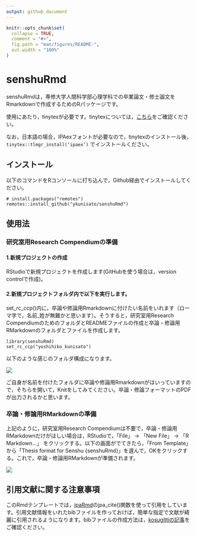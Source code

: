 ```yaml
---
output: github_document
---
```


<!-- README.md is generated from README.Rmd. Please edit that file -->

```r
knitr::opts_chunk$set(
  collapse = TRUE,
  comment = "#>",
  fig.path = "man/figures/README-",
  out.width = "100%"
)
```

# senshuRmd

<!-- badges: start -->
<!-- badges: end -->

senshuRmdは，専修大学人間科学部心理学科での卒業論文・修士論文をRmarkdownで作成するためのRパッケージです。

使用にあたり，tinytexが必要です。tinytexについては，[こちら](https://yihui.org/tinytex/)をご確認ください。

なお，日本語の場合，IPAexフォントが必要なので，tinytexのインストール後，``` tinytex::tlmgr_install(‘ipaex’)``` でインストールください。

## インストール

以下のコマンドをRコンソールに打ち込んで，Github経由でインストールしてください。

``` 
# install.packages("remotes")
remotes::install_github("ykunisato/senshuRmd")
```

## 使用法
### 研究室用Research Compendiumの準備

#### 1.新規プロジェクトの作成

RStudioで新規プロジェクトを作成します(GitHubを使う場合は，version controlで作成)。

#### 2.新規プロジェクトフォルダ内で以下を実行します。

set_rc_ccp()内に，卒論や修論用Rmarkdownに付けたい名前をいれます（ローマ字で，名前_姓が無難かと思います）。そうすると，研究室用Research CompendiumのためのフォルダとREADMEファイルの作成と卒論・修論用RMarkdownのフォルダとファイルを作成します。

```
library(senshuRmd)
set_rc_ccp("yoshihiko_kunisato")
```

以下のような感じのフォルダ構成になります。

![](https://ykunisato.github.io/senshuRmd/fig1.png)

ご自身が名前を付けたフォルダに卒論や修論用Rmarkdownがはいっていますので，そちらを開いて，Knitをしてみてください。卒論・修論フォーマットのPDFが出力されるかと思います。


### 卒論・修論用RMarkdownの準備

上記のように，研究室用Research Compendiumは不要で，卒論・修論用RMarkdownだけがほしい場合は，RStudioで，「File」 -> 「New File」 -> 「R Markdown...」 をクリックする。以下の画面がでてきたら，「From Template」から「Thesis format for Senshu {senshuRmd}」を選んで，OKをクリックする。これで，卒論・修論用RMarkdownが準備されます。

![](https://ykunisato.github.io/senshuRmd//fig2.png)

## 引用文献に関する注意事項

このRmdテンプレートでは，[jpaRmd](https://github.com/ykunisato/jpaRmd)のjpa_cite()関数を使って引用をしています。引用文献情報をいれたbibファイルを作っておけば，簡単な指定で文献が綺麗に引用されるようになります。bibファイルの作成方法は，[kosugittiの記事](https://qiita.com/kosugitti/items/63140ead7942d4e9b1d7)をご確認ください。
